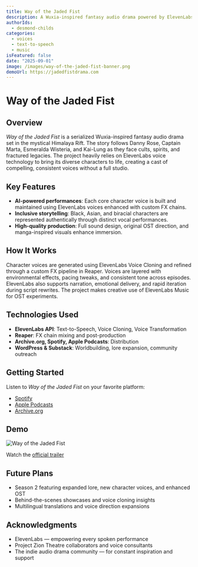 ```yaml
---
title: Way of the Jaded Fist
description: A Wuxia-inspired fantasy audio drama powered by ElevenLabs voices.
authorIds:
  - desmond-childs
categories:
  - voices
  - text-to-speech
  - music
isFeatured: false
date: "2025-09-01"
image: /images/way-of-the-jaded-fist-banner.png
demoUrl: https://jadedfistdrama.com
---
```


# Way of the Jaded Fist

## Overview

_Way of the Jaded Fist_ is a serialized Wuxia-inspired fantasy audio drama set in the mystical Himalaya Rift. The story follows Danny Rose, Captain Marta, Esmeralda Wisteria, and Kai-Lung as they face cults, spirits, and fractured legacies. The project heavily relies on ElevenLabs voice technology to bring its diverse characters to life, creating a cast of compelling, consistent voices without a full studio.

## Key Features

- **AI-powered performances**: Each core character voice is built and maintained using ElevenLabs voices enhanced with custom FX chains.
- **Inclusive storytelling**: Black, Asian, and biracial characters are represented authentically through distinct vocal performances.
- **High-quality production**: Full sound design, original OST direction, and manga-inspired visuals enhance immersion.

## How It Works

Character voices are generated using ElevenLabs Voice Cloning and refined through a custom FX pipeline in Reaper. Voices are layered with environmental effects, pacing tweaks, and consistent tone across episodes. ElevenLabs also supports narration, emotional delivery, and rapid iteration during script rewrites. The project makes creative use of ElevenLabs Music for OST experiments.

## Technologies Used

- **ElevenLabs API**: Text-to-Speech, Voice Cloning, Voice Transformation
- **Reaper**: FX chain mixing and post-production
- **Archive.org, Spotify, Apple Podcasts**: Distribution
- **WordPress & Substack**: Worldbuilding, lore expansion, community outreach

## Getting Started

Listen to _Way of the Jaded Fist_ on your favorite platform:

- [Spotify](https://open.spotify.com/show/6WTUChG0hUazo1RS9bZlrA?si=a3b0db30709c4424)
- [Apple Podcasts](https://podcasts.apple.com/us/podcast/way-of-the-jaded-fist-wuxia-voice-drama/id1829819137)
- [Archive.org](https://archive.org/details/@desmond_childs)

## Demo

![Way of the Jaded Fist](/images/way-of-the-jaded-fist-banner.png)

Watch the [official trailer](https://www.youtube.com/watch?v=fBrKm4aNOlI&list=PLhShTXHCqpgo5lMuxJ7ADziLMXE1XgQd5&index=1)

## Future Plans

- Season 2 featuring expanded lore, new character voices, and enhanced OST
- Behind-the-scenes showcases and voice cloning insights
- Multilingual translations and voice direction expansions

## Acknowledgments

- ElevenLabs — empowering every spoken performance
- Project Zion Theatre collaborators and voice consultants
- The indie audio drama community — for constant inspiration and support

